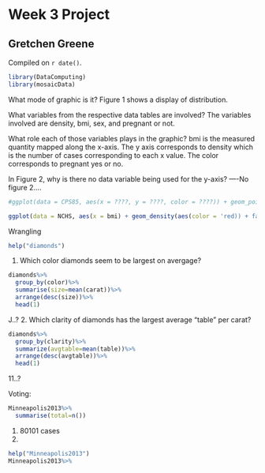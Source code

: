 # Week 3 Project

## Gretchen Greene 

<!-- leave this material as is -->
Compiled on `r date()`.

```r
library(DataComputing)
library(mosaicData)
```
<!-- put your content after this line -->

What mode of graphic is it?
Figure 1 shows a display of distribution. 

What variables from the respective data tables are involved?
The variables involved are density, bmi, sex, and pregnant or not.

What role each of those variables plays in the graphic?
bmi is the measured quantity mapped along the x-axis. The y axis corresponds to density which is the number of cases corresponding to each x value. The color corresponds to pregnant yes or no.

In Figure 2, why is there no data variable being used for the y-axis?
----No figure 2....

```r
#ggplot(data = CPS85, aes(x = ????, y = ????, color = ????)) + geom_point() + facet_wrap( ~ ????)

ggplot(data = NCHS, aes(x = bmi) + geom_density(aes(color = 'red)) + facet_wrap(sex)
```
Wrangling
```r
help("diamonds")
```
1. Which color diamonds seem to be largest on avergage?
```r
diamonds%>%
  group_by(color)%>%
  summarise(size=mean(carat))%>%
  arrange(desc(size))%>%
  head(1)
```
J..?
2. Which clarity of diamonds has the largest average "table" per carat?
```r
diamonds%>%
  group_by(clarity)%>%
  summarize(avgtable=mean(table))%>%
  arrange(desc(avgtable))%>%
  head(1)
```
11..?

Voting:
```r
Minneapolis2013%>%
  summarise(total=n())
```
1. 80101 cases
2. 
```r
help("Minneapolis2013")
Minneapolis2013%>%
  
```
